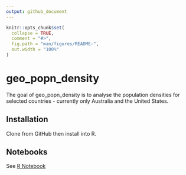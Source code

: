 ```yaml
---
output: github_document
---
```


<!-- README.md is generated from README.Rmd. Please edit that file -->

```r
knitr::opts_chunk$set(
  collapse = TRUE,
  comment = "#>",
  fig.path = "man/figures/README-",
  out.width = "100%"
)
```

# geo_popn_density

<!-- badges: start -->
<!-- badges: end -->

The goal of geo_popn_density is to analyse the population densities for selected
countries - currently only Australia and the United States.

## Installation

Clone from GitHub then install into R.

## Notebooks

See [R Notebook](https://github.com/qwertytam/geo.popn.density/blob/master/densities/densities.nb.html)